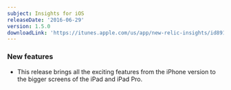 ```yaml
---
subject: Insights for iOS
releaseDate: '2016-06-29'
version: 1.5.0
downloadLink: 'https://itunes.apple.com/us/app/new-relic-insights/id891431652?mt=8'
---
```


### New features

* This release brings all the exciting features from the iPhone version to the bigger screens of the iPad and iPad Pro.
